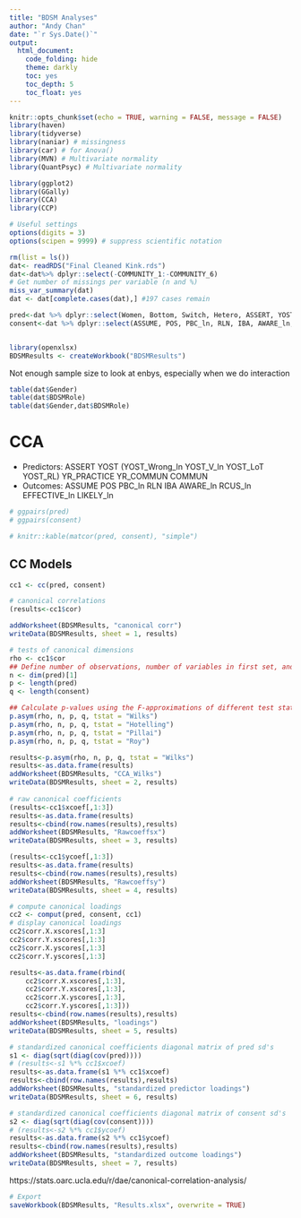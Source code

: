 ```yaml
---
title: "BDSM Analyses"
author: "Andy Chan"
date: "`r Sys.Date()`" 
output: 
  html_document: 
    code_folding: hide 
    theme: darkly
    toc: yes
    toc_depth: 5
    toc_float: yes
--- 
```


```r
knitr::opts_chunk$set(echo = TRUE, warning = FALSE, message = FALSE)
library(haven)
library(tidyverse) 
library(naniar) # missingness
library(car) # for Anova()
library(MVN) # Multivariate normality  
library(QuantPsyc) # Multivariate normality  

library(ggplot2)
library(GGally)
library(CCA)
library(CCP)

# Useful settings
options(digits = 3)
options(scipen = 9999) # suppress scientific notation

rm(list = ls()) 
dat<- readRDS("Final Cleaned Kink.rds")
dat<-dat%>% dplyr::select(-COMMUNITY_1:-COMMUNITY_6)
# Get number of missings per variable (n and %)
miss_var_summary(dat)
dat <- dat[complete.cases(dat),] #197 cases remain

pred<-dat %>% dplyr::select(Women, Bottom, Switch, Hetero, ASSERT, YOST_Wrong_ln, YOST_V_ln, YOST_LoT, YOST_RL, YR_PRACTICE, YR_COMMUN, COMMUN)
consent<-dat %>% dplyr::select(ASSUME, POS, PBC_ln, RLN, IBA, AWARE_ln, RCUS_ln, LIKELY_ln)


library(openxlsx)
BDSMResults <- createWorkbook("BDSMResults") 
```
Not enough sample size to look at enbys, especially when we do interaction

```r
table(dat$Gender)
table(dat$BDSMRole)
table(dat$Gender,dat$BDSMRole)
```

# CCA
* Predictors: ASSERT YOST (YOST_Wrong_ln YOST_V_ln YOST_LoT YOST_RL) YR_PRACTICE YR_COMMUN COMMUN  
* Outcomes: ASSUME POS PBC_ln RLN IBA AWARE_ln RCUS_ln EFFECTIVE_ln LIKELY_ln
```r

# ggpairs(pred)
# ggpairs(consent)

# knitr::kable(matcor(pred, consent), "simple")

```


## CC Models
```r
cc1 <- cc(pred, consent)

# canonical correlations
(results<-cc1$cor)

addWorksheet(BDSMResults, "canonical corr")
writeData(BDSMResults, sheet = 1, results) 

# tests of canonical dimensions
rho <- cc1$cor
## Define number of observations, number of variables in first set, and number of variables in the second set.
n <- dim(pred)[1]
p <- length(pred)
q <- length(consent)

## Calculate p-values using the F-approximations of different test statistics:
p.asym(rho, n, p, q, tstat = "Wilks")
p.asym(rho, n, p, q, tstat = "Hotelling")
p.asym(rho, n, p, q, tstat = "Pillai")
p.asym(rho, n, p, q, tstat = "Roy")

results<-p.asym(rho, n, p, q, tstat = "Wilks")
results<-as.data.frame(results)
addWorksheet(BDSMResults, "CCA_Wilks")
writeData(BDSMResults, sheet = 2, results) 
 
# raw canonical coefficients
(results<-cc1$xcoef[,1:3])
results<-as.data.frame(results)
results<-cbind(row.names(results),results)
addWorksheet(BDSMResults, "Rawcoeffsx")
writeData(BDSMResults, sheet = 3, results) 

(results<-cc1$ycoef[,1:3])
results<-as.data.frame(results)
results<-cbind(row.names(results),results)
addWorksheet(BDSMResults, "Rawcoeffsy")
writeData(BDSMResults, sheet = 4, results) 

# compute canonical loadings
cc2 <- comput(pred, consent, cc1)
# display canonical loadings
cc2$corr.X.xscores[,1:3]
cc2$corr.Y.xscores[,1:3]
cc2$corr.X.yscores[,1:3]
cc2$corr.Y.yscores[,1:3] 

results<-as.data.frame(rbind(
    cc2$corr.X.xscores[,1:3],
    cc2$corr.Y.xscores[,1:3],
    cc2$corr.X.yscores[,1:3],
    cc2$corr.Y.yscores[,1:3]))
results<-cbind(row.names(results),results)
addWorksheet(BDSMResults, "loadings")
writeData(BDSMResults, sheet = 5, results) 

# standardized canonical coefficients diagonal matrix of pred sd's
s1 <- diag(sqrt(diag(cov(pred))))
# (results<-s1 %*% cc1$xcoef)
results<-as.data.frame(s1 %*% cc1$xcoef)
results<-cbind(row.names(results),results)
addWorksheet(BDSMResults, "standardized predictor loadings")
writeData(BDSMResults, sheet = 6, results) 

# standardized canonical coefficients diagonal matrix of consent sd's
s2 <- diag(sqrt(diag(cov(consent))))
# (results<-s2 %*% cc1$ycoef)
results<-as.data.frame(s2 %*% cc1$ycoef)
results<-cbind(row.names(results),results)
addWorksheet(BDSMResults, "standardized outcome loadings")
writeData(BDSMResults, sheet = 7, results) 
```

https://stats.oarc.ucla.edu/r/dae/canonical-correlation-analysis/


```r
# Export
saveWorkbook(BDSMResults, "Results.xlsx", overwrite = TRUE) 
```
